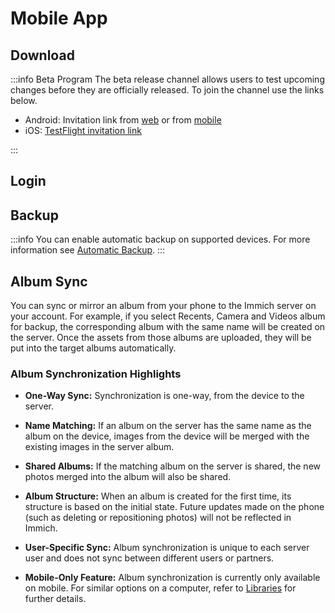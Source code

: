 
# Mobile App

## Download

<MobileAppDownload />

:::info Beta Program
The beta release channel allows users to test upcoming changes before they are officially released. To join the channel use the links below.

- Android: Invitation link from [web](https://play.google.com/store/apps/details?id=app.alextran.immich) or from [mobile](https://play.google.com/store/apps/details?id=app.alextran.immich)
- iOS: [TestFlight invitation link](https://testflight.apple.com/join/1vYsAa8P)

:::

## Login

<MobileAppLogin />

## Backup

<MobileAppBackup />

:::info
You can enable automatic backup on supported devices. For more information see [Automatic Backup](/docs/features/automatic-backup.md).
:::

## Album Sync

You can sync or mirror an album from your phone to the Immich server on your account. For example, if you select Recents, Camera and Videos album for backup, the corresponding album with the same name will be created on the server. Once the assets from those albums are uploaded, they will be put into the target albums automatically.

### Album Synchronization Highlights

* **One-Way Sync:** Synchronization is one-way, from the device to the server.

* **Name Matching:** If an album on the server has the same name as the album on the device, images from the device will be merged with the existing images in the server album.

* **Shared Albums:** If the matching album on the server is shared, the new photos merged into the album will also be shared.

* **Album Structure:** When an album is created for the first time, its structure is based on the initial state. Future updates made on the phone (such as deleting or repositioning photos) will not be reflected in Immich.

* **User-Specific Sync:** Album synchronization is unique to each server user and does not sync between different users or partners.

* **Mobile-Only Feature:** Album synchronization is currently only available on mobile. For similar options on a computer, refer to [Libraries](/docs/features/libraries) for further details.
